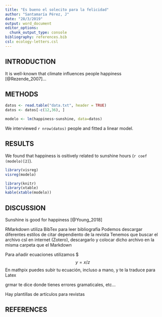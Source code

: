 ```yaml
---
title: "Es bueno el solecito para la felicidad"
author: "Santamaría Pérez, J"
date: "28/3/2019"
output: word_document
editor_options: 
  chunk_output_type: console
bibliography: references.bib
csl: ecology-letters.csl
---
```


## INTRODUCTION

It is well-known that climate influences people happiness [@Rezende_2007]...

## METHODS 

```r
datos <- read.table("data.txt", header = TRUE)
datos <- datos[-c(12,36), ]
```

```r
modelo <- lm(happiness~sunshine, data=datos)
```

We interviewed `r nrow(datos)` people and fitted a linear model.


## RESULTS

We found that happiness is ositively related to sunshine hours (`r coef (modelo)[2]`).


```r
library(visreg)
visreg(modelo)
```

```r
library(knitr)
library(xtable)
kable(xtable(modelo))
```


## DISCUSSION

Sunshine is good for happiness [@Young_2018]


RMarkdown utiliza BibTex para leer bibliografía
Podemos descargar diferentes estilos de citar dependiento de la revista
Tenemos que buscar el archivo csl en internet (Zotero), descargarlo y colocar dicho archivo en la misma carpeta que el Markdown


###########
Para añadir ecuaciones utilizamos $
$$
y=x/z
$$
En mathpix puedes subir tu ecuación, incluso a mano, y te la traduce para Latex

grmar te dice donde tienes errores gramaticales, etc...

Hay plantillas de artículos para revistas


## REFERENCES

